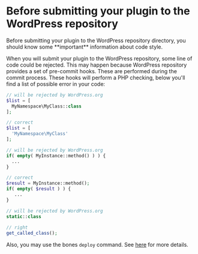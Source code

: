 
# Before submitting your plugin to the WordPress repository

<Callout type="warning">
Before submitting your plugin to the WordPress repository directory, you should know some **important** information about code style.
</Callout>

When you will submit your plugin to the WordPress repository, some line of code could be rejected. This may happen because WordPress repository provides a set of pre-commit hooks. These are performed during the commit process. These hooks will perform a PHP checking, below you'll find a list of possible error in your code:

```php
// will be rejected by WordPress.org
$list = [
  MyNamespace\MyClass::class
];

// correct
$list = [
  'MyNamespace\MyClass'
];
```

```php
// will be rejected by WordPress.org
if( empty( MyInstance::method() ) ) { 
  ... 
}

// correct
$result = MyInstance::method();
if( empty( $result ) ) { 
   ... 
}
```

```php
// will be rejected by WordPress.org
static::class
  
// right
get_called_class();
```

Also, you may use the bones `deploy` command. See [here](deploy) for more details.